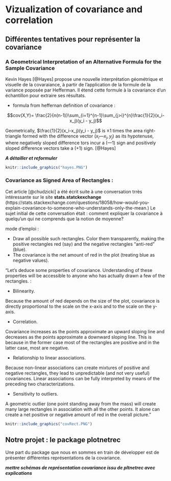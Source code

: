 # Vizualization of covariance and correlation

## Différentes tentatives pour représenter la covariance

### A Geometrical Interpretation of an Alternative Formula for the Sample Covariance

Kevin Hayes [@Hayes] propose une nouvelle interprétation géométrique et visuelle de la covaraiance, à partir de l'application de la formule de la variance poposée par Hefferman. Il étend cette formule à la covariance d'un échantillon pour extraire ses résultats. 

- formula from heffernan definition of covariance : 

$$cov(X,Y)= \frac{2}{n(n-1)}\sum_{i=1}^{n-1}\sum_{j>i}^{n}\frac{1}{2}(x_i-x_j)(y_i - y_j)$$

Geometrically, $\frac{1}{2}(x_i-x_j)(y_i - y_j)$ is ±1 times the area right-triangle formed with the difference vector $(x_i — x_j, y_j)$ as its hypotenuse, where negatively sloped difference tors incur a $(—1)$ sign and positively sloped difference vectors take a $(+1)$ sign. [@Hayes]

***A détailler et reformuler***

```r
knitr::include_graphics("hayes.PNG")
```

### Covariance as Signed Area of Rectangles : 

Cet article [@chudzicki] a été écrit suite à une conversation trrès intéressante sur le site **stats.statckexchange** (https://stats.stackexchange.com/questions/18058/how-would-you-explain-covariance-to-someone-who-understands-only-the-mean.) Le sujet initial de cette conversation était : comment expliquer la covariance à quelqu'un qui ne comprends que la notion de moyenne?  

mode d'emploi : 

- Draw all possible such rectangles. Color them transparently, making the positive rectangles red (say) and the negative rectangles "anti-red" (blue).
- The covariance is the net amount of red in the plot (treating blue as negative values).

"Let's deduce some properties of covariance. Understanding of these properties will be accessible to anyone who has actually drawn a few of the rectangles. :

- Bilinearity. 

Because the amount of red depends on the size of the plot, covariance is directly proportional to the scale on the x-axis and to the scale on the y-axis.

- Correlation. 

Covariance increases as the points approximate an upward sloping line and decreases as the points approximate a downward sloping line. This is because in the former case most of the rectangles are positive and in the latter case, most are negative.

- Relationship to linear associations. 

Because non-linear associations can create mixtures of positive and negative rectangles, they lead to unpredictable (and not very useful) covariances. Linear associations can be fully interpreted by means of the preceding two characterizations.

- Sensitivity to outliers. 

A geometric outlier (one point standing away from the mass) will create many large rectangles in association with all the other points. It alone can create a net positive or negative amount of red in the overall picture."

```r
knitr::include_graphics("covRect.PNG")
```

## Notre projet : le package plotnetrec

Une part du package que nous en sommes en train de développer est de présenter différentes représentations de la covariance. 

***mettre schémas de représentation covariance issu de pltnetrec avec explications***

